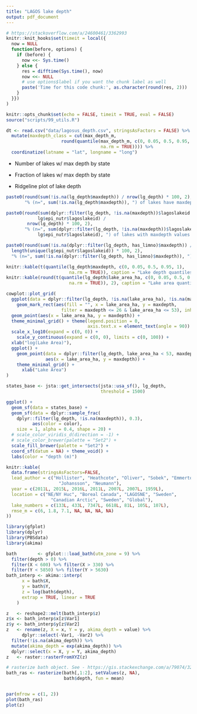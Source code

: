 ```yaml
---
title: "LAGOS lake depth"
output: pdf_document
---
```


```r
# https://stackoverflow.com/a/24600461/3362993
knitr::knit_hooks$set(timeit = local({
  now = NULL
  function(before, options) {
    if (before) {
      now <<- Sys.time()
    } else {
      res = difftime(Sys.time(), now)
      now <<- NULL
      # use options$label if you want the chunk label as well
      paste('Time for this code chunk:', as.character(round(res, 2)))
    }
  }})
)

knitr::opts_chunk$set(echo = FALSE, timeit = TRUE, eval = FALSE)
source("scripts/99_utils.R")
```

```r
dt <- read.csv("data/lagosus_depth.csv", stringsAsFactors = FALSE) %>%
  mutate(maxdepth_class = cut(max_depth_m, 
                     round(quantile(max_depth_m, c(0, 0.05, 0.5, 0.95, 1), 
                                    na.rm = TRUE)))) %>% 
  coordinatize(latname = "lat", longname = "long")
```

 * Number of lakes w/ max depth by state
 
 * Fraction of lakes w/ max depth by state
 
 * Ridgeline plot of lake depth
 
```r
paste0(round(sum(!is.na(lg_depth$maxdepth)) / nrow(lg_depth) * 100, 2),
       "% (n=", sum(!is.na(lg_depth$maxdepth)), ") of lakes have maxdepth values.")

paste0(round(sum(dplyr::filter(lg_depth, !is.na(maxdepth))$lagoslakeid %in% 
            lg$epi_nutr$lagoslakeid) / 
        nrow(lg_depth) * 100, 2), 
       "% (n=", sum(dplyr::filter(lg_depth, !is.na(maxdepth))$lagoslakeid %in% 
            lg$epi_nutr$lagoslakeid), ") of lakes with maxdepth values have limno data.")

paste0(round(sum(!is.na(dplyr::filter(lg_depth, has_limno)$maxdepth)) / 
  length(unique(lg$epi_nutr$lagoslakeid)) * 100, 2), 
  "% (n=", sum(!is.na(dplyr::filter(lg_depth, has_limno)$maxdepth)), ") of lakes with limno data have maxdepth values.")
```

```r
knitr::kable(t(quantile(lg_depth$maxdepth, c(0, 0.05, 0.5, 0.95, 1), 
                        na.rm = TRUE)), caption = "Lake depth quantiles")
knitr::kable(round(t(quantile(lg_depth$lake_area_ha, c(0, 0.05, 0.5, 0.95, 1), 
                        na.rm = TRUE)), 2), caption = "Lake area quantiles")

cowplot::plot_grid(
  ggplot(data = dplyr::filter(lg_depth, !is.na(lake_area_ha), !is.na(maxdepth))) + 
    geom_mark_rect(aes(fill = "", x = lake_area_ha, y = maxdepth,
                     filter = maxdepth <= 26 & lake_area_ha <= 53), inherit.aes = FALSE) +
  geom_point(aes(x = lake_area_ha, y = maxdepth)) +
  theme_minimal_grid() + theme(legend.position = 0, 
                               axis.text.x = element_text(angle = 90)) +
  scale_x_log10(expand = c(0, 0)) + 
    scale_y_continuous(expand = c(0, 0), limits = c(0, 100)) +
  xlab("log(Lake Area)"), 
  ggplot() + 
    geom_point(data = dplyr::filter(lg_depth, lake_area_ha < 53, maxdepth < 26), 
               aes(x = lake_area_ha, y = maxdepth)) +
    theme_minimal_grid() + 
      xlab("Lake Area")
)

```

```r
states_base <- jsta::get_intersects(jsta::usa_sf(), lg_depth, 
                                    threshold = 1500)

ggplot() + 
  geom_sf(data = states_base) +
  geom_sf(data = dplyr::sample_frac(
    dplyr::filter(lg_depth, !is.na(maxdepth)), 0.3), 
          aes(color = color), 
    size = 1, alpha = 0.4, shape = 20) +
  # scale_color_viridis_d(direction = -1) +
  # scale_color_brewer(palette = "Set2") +
  scale_fill_brewer(palette = "Set2") +
  coord_sf(datum = NA) + theme_void() +
  labs(color = "depth (m)")
```

```r
knitr::kable(
  data.frame(stringsAsFactors=FALSE,
  lead_author = c("Hollister", "Heathcote", "Oliver", "Sobek", "Emmerton",
                    "Johansson", "Neumann"),
  year = c(2011L, 2015L, 2016L, 2011L, 2007L, 2007L, 1959L),
  location = c("NE/NY Huc", "Boreal Canada", "LAGOSNE", "Sweden",
                 "Canadian Arctic", "Sweden", "Global"),
  lake_numbers = c(133L, 433L, 7347L, 6618L, 81L, 105L, 107L), 
  rmse_m = c(6, 1.8, 7.1, NA, NA, NA, NA)
))
```

```r
library(gfplot)
library(dplyr)
library(PBSdata)
library(akima)

bath        <- gfplot:::load_bath(utm_zone = 9) %>% 
  filter(depth > 0) %>%
  filter(X < 600) %>% filter(X > 330) %>%
  filter(Y < 5850) %>% filter(Y > 5630)
bath_interp <- akima::interp(
      x = bath$X,
      y = bath$Y,
      z = log(bath$depth),
      extrap = TRUE, linear = TRUE
    )

z   <- reshape2::melt(bath_interp$z)
z$x <- bath_interp$x[z$Var1]
z$y <- bath_interp$y[z$Var2]
z   <- rename(z, X = x, Y = y, akima_depth = value) %>%
      dplyr::select(-Var1, -Var2) %>%
  filter(!is.na(akima_depth)) %>%
  mutate(akima_depth = exp(akima_depth)) %>%
  dplyr::select(x = X, y = Y, akima_depth)
z   <- raster::rasterFromXYZ(z)

# rasterize bath object. See - https://gis.stackexchange.com/a/79074/32531
bath_ras <- rasterize(bath[,1:2], setValues(z, NA), 
                      bath$depth, fun = mean)


par(mfrow = c(1, 2))
plot(bath_ras)
plot(z)
```

